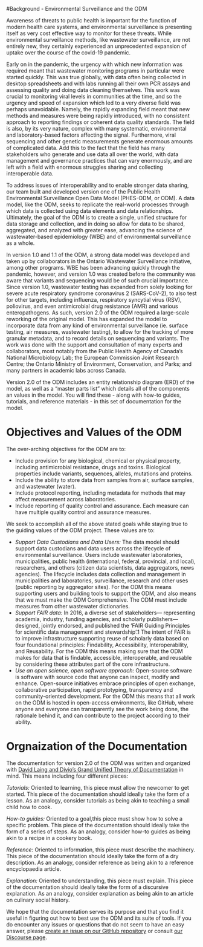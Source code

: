 #Background - Environmental Surveillance and the ODM

Awareness of threats to public health is important for the function of modern health care systems, and environmental surveillance is presenting itself as very cost effective way to monitor for these threats. While environmental surveillance methods, like wastewater surveillance, are not entirely new, they certainly experienced an unprecedented expansion of uptake over the course of the covid-19 pandemic. 

Early on in the pandemic, the urgency with which new information was required meant that wastewater monitoring programs in particular were started quickly. This was true globally, with data often being collected in desktop spreadsheets and with labs running all their own PCR assays and assessing quality and doing data cleaning themselves. This work was crucial to monitoring viral levels in communities at the time, and so the urgency and speed of expansion which led to a very diverse field was perhaps unavoidable. Namely, the rapidly expanding field meant that new methods and measures were being rapidly introduced, with no consistent approach to reporting findings or coherent data quality standards. The field is also, by its very nature, complex with many systematic, environmental and laboratory-based factors affecting the signal. Furthermore, viral sequencing and other genetic measurements generate enormous amounts of complicated data. Add this to the fact that the field has many stakeholders who generate and use data all over the world, with data management and governance practices that can vary enormously, and are left with a field with enormous struggles sharing and collecting interoperable data.

To address issues of interoperability and to enable stronger data sharing, our team built and developed version one of the Public Health Environmental Surveillance Open Data Model (PHES-ODM, or ODM). A data model, like the ODM, seeks to replicate the real-world processes through which data is collected using data elements and data relationships. Ultimately, the goal of the ODM is to create a single, unified structure for data storage and collection, and in doing so allow for data to be shared, aggregated, and analyzed with greater ease, advancing the science of wastewater-based epidemiology (WBE) and of environmental surveillance as a whole. 

In version 1.0 and 1.1 of the ODM, a strong data model was developed and taken up by collaborators in the Ontario Wastewater Surveillance Initiative, among other programs. WBE has been advancing quickly through the pandemic, however, and version 1.0 was created before the community was aware that variants and sequencing would be of such crucial importance. Since version 1.0, wastewater testing has expanded from solely looking for severe acute respiratory syndrome coronavirus 2 (SARS-CoV-2), to also test for other targets, including influenza, respiratory syncytial virus (RSV), poliovirus, and even antimicrobial drug resistance (AMR) and various enteropathogens. As such, version 2.0 of the ODM required a large-scale reworking of the original model. This has expanded the model to incorporate data from any kind of environmental surveillance (ie. surface testing, air measures, wastewater testing), to allow for the tracking of more granular metadata, and to record details on sequencing and variants. The work was done with the support and consultation of many experts and collaborators, most notably from the Public Health Agency of Canada's National Microbiology Lab; the European Commission Joint Research Centre; the Ontario Ministry of Environment, Conservation, and Parks; and many partners in academic labs across Canada. 

Version 2.0 of the ODM includes an entity relationship diagram (ERD) of the model, as well as a "master parts list" which details all of the components an values in the model. You will find these - along with how-to guides, tutorials, and reference materials - in this set of documentation for the model. 

# Objectives and Values of the ODM

The over-arching objectives for the ODM are to:

- Include provision for any biological, chemical or physical property, including antimicrobial resistance, drugs and toxins. Biological properties include variants, sequences, alleles, mutations and proteins.
- Include the ability to store data from samples from air, surface samples, and wastewater (water).
- Include protocol reporting, including metadata for methods that may affect measurement across laboratories.
- Include reporting of quality control and assurance. Each measure can have multiple quality control and assurance measures.

We seek to accomplish all of the above stated goals while staying true to the guiding values of the ODM project. These values are to:

- *Support Data Custodians and Data Users:* The data model should support data custodians and data users across the lifecycle of environmental surveillance. Users include wastewater laboratories, municipalities, public health (international, federal, provincial, and local), researchers, and others (citizen data scientists, data aggregators, news agencies). The lifecycle includes data collection and management in municipalities and laboratories, surveillance, research and other uses (public reporting by aggregator sites). For the ODM this means supporting users and building tools to support the ODM, and also means that we must make the ODM Comprehensive. The ODM must include measures from other wastewater dictionaries.
- *Support FAIR data:* In 2016, a diverse set of stakeholders— representing academia, industry, funding agencies, and scholarly publishers—designed, jointly endorsed, and published the ‘FAIR Guiding Principles for scientific data management and stewardship’.1 The intent of FAIR is to improve infrastructure supporting reuse of scholarly data based on four foundational principles: Findability, Accessibility, Interoperability, and Reusability. For the ODM this means making sure that the ODM makes for data that is findable, accessible, interoperable, and reusable by considering these attributes part of the core infrastructure.
- *Use an open science, open software approach:* Open-source software is software with source code that anyone can inspect, modify and enhance. Open-source initiatives embrace principles of open exchange, collaborative participation, rapid prototyping, transparency and community-oriented development. For the ODM this means that all work on the ODM is hosted in open-access environments, like GitHub, where anyone and everyone can transparently see the work being done, the rationale behind it, and can contribute to the project according to their ability.

# Orgnaization of the Documentation

The documentation for version 2.0 of the ODM was written and organized with [David Laing and Divio's Grand Unified Theory of Documentation](https://documentation.divio.com/#:~:text=The%20Grand%20Unified%20Theory%20of,guides%2C%20technical%20reference%20and%20explanation.) in mind. This means including four different pieces:

*Tutorials:* Oriented to learning, this piece must allow the newcomer to get started. This piece of the documentation should ideally take the form of a lesson. As an analogy, consider tutorials as being akin to teaching a small child how to cook.

*How-to guides:* Oriented to a goal,this piece must show how to solve a specific problem. This piece of the documentation should ideally take the form of a series of steps. As an analogy, consider how-to guides as being akin to a recipe in a cookery book.

*Reference:* Oriented to information, this piece must describe the machinery. This piece of the documentation should ideally take the form of a dry description. As an analogy, consider reference as being akin to a reference encyclopaedia article.

*Explanation:* Oriented to understanding, this piece must explain. This piece of the documentation should ideally take the form of a discursive explanation. As an analogy, consider explanation as being akin to an article on culinary social history.

We hope that the documentation serves its purpose and that you find it useful in figuring out how to best use the ODM and its suite of tools. If you do encounter any issues or questions that do not seem to have an easy answer, please [create an issue on our GitHub repository](https://github.com/Big-Life-Lab/PHES-ODM) or consult [our Discourse page](https://odm.discourse.group/).





